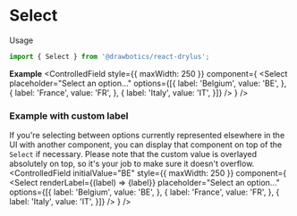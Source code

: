 


# Select
Usage
```jsx
import { Select } from '@drawbotics/react-drylus';
```

__Example__
<Playground component={Select}>
  <ControlledField style={{ maxWidth: 250 }} component={
    <Select
      placeholder="Select an option..."
      options={[{
        label: 'Belgium',
        value: 'BE',
      }, {
        label: 'France',
        value: 'FR',
      }, {
        label: 'Italy',
        value: 'IT',
      }]} />
  } />
</Playground>

### Example with custom label
If you're selecting between options currently represented elsewhere in the UI with another component, you can display that component on top of the `Select` if necessary. Please note that the custom value is overlayed absolutely on top, so it's your job to make sure it doesn't overflow.
<Playground mode="jsx">
  <ControlledField initialValue="BE" style={{ maxWidth: 250 }} component={
    <Select
      renderLabel={(label) => <Tag color={Color.BLUE}>{label}</Tag>}
      placeholder="Select an option..."
      options={[{
        label: 'Belgium',
        value: 'BE',
      }, {
        label: 'France',
        value: 'FR',
      }, {
        label: 'Italy',
        value: 'IT',
      }]} />
    } />
</Playground>